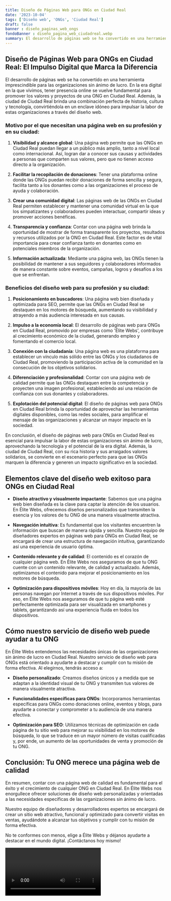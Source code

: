 ```yaml
---
title: Diseño de Páginas Web para ONGs en Ciudad Real
date: '2023-10-04'
tags: ['Diseño web', 'ONGs', 'Ciudad Real']
draft: false
banner : diseño_paginas_web_ongs
fondoBanner : diseño_pagina_web_ciudadreal.webp
summary: El desarrollo de páginas web se ha convertido en una herramienta imprescindible para las organizaciones sin ánimo de lucro. En la era digital en la que vivimos, tener presencia online se vuelve fundamental para promover los valores y proyectos de una ONG en Ciudad Real. Además, la ciudad de Ciudad Real brinda una combinación perfecta de historia, cultura y tecnología, convirtiéndola en un enclave idóneo para impulsar la labor de estas organizaciones a través del diseño web.
---
```


## Diseño de Páginas Web para ONGs en Ciudad Real: El Impulso Digital que Marca la Diferencia

El desarrollo de páginas web se ha convertido en una herramienta imprescindible para las organizaciones sin ánimo de lucro. En la era digital en la que vivimos, tener presencia online se vuelve fundamental para promover los valores y proyectos de una ONG en Ciudad Real. Además, la ciudad de Ciudad Real brinda una combinación perfecta de historia, cultura y tecnología, convirtiéndola en un enclave idóneo para impulsar la labor de estas organizaciones a través del diseño web.

### Motivo por el que necesitan una página web en su profesión y en su ciudad:

1. **Visibilidad y alcance global**: Una página web permite que las ONGs en Ciudad Real puedan llegar a un público más amplio, tanto a nivel local como internacional. Así, logran dar a conocer sus causas y actividades a personas que comparten sus valores, pero que no tienen acceso directo a la organización.

2. **Facilitar la recopilación de donaciones**: Tener una plataforma online donde las ONGs puedan recibir donaciones de forma sencilla y segura, facilita tanto a los donantes como a las organizaciones el proceso de ayuda y colaboración.

3. **Crear una comunidad digital**: Las páginas web de las ONGs en Ciudad Real permiten establecer y mantener una comunidad virtual en la que los simpatizantes y colaboradores pueden interactuar, compartir ideas y promover acciones benéficas.

4. **Transparencia y confianza**: Contar con una página web brinda la oportunidad de mostrar de forma transparente los proyectos, resultados y recursos utilizados por la ONG en Ciudad Real. Este factor es de vital importancia para crear confianza tanto en donantes como en potenciales miembros de la organización.

5. **Información actualizada**: Mediante una página web, las ONGs tienen la posibilidad de mantener a sus seguidores y colaboradores informados de manera constante sobre eventos, campañas, logros y desafíos a los que se enfrentan.

### Beneficios del diseño web para su profesión y su ciudad:

1. **Posicionamiento en buscadores**: Una página web bien diseñada y optimizada para SEO, permite que las ONGs en Ciudad Real se destaquen en los motores de búsqueda, aumentando su visibilidad y atrayendo a más audiencia interesada en sus causas.

2. **Impulso a la economía local**: El desarrollo de páginas web para ONGs en Ciudad Real, promovido por empresas como 'Élite Webs', contribuye al crecimiento económico de la ciudad, generando empleo y fomentando el comercio local.

3. **Conexión con la ciudadanía**: Una página web es una plataforma para establecer un vínculo más sólido entre las ONGs y los ciudadanos de Ciudad Real, promoviendo la participación activa de la comunidad en la consecución de los objetivos solidarios.

4. **Diferenciación y profesionalidad**: Contar con una página web de calidad permite que las ONGs destaquen entre la competencia y proyecten una imagen profesional, estableciendo así una relación de confianza con sus donantes y colaboradores.

5. **Explotación del potencial digital**: El diseño de páginas web para ONGs en Ciudad Real brinda la oportunidad de aprovechar las herramientas digitales disponibles, como las redes sociales, para amplificar el mensaje de las organizaciones y alcanzar un mayor impacto en la sociedad.

En conclusión, el diseño de páginas web para ONGs en Ciudad Real es esencial para impulsar la labor de estas organizaciones sin ánimo de lucro, aprovechando la tecnología y el potencial de la era digital. Además, la ciudad de Ciudad Real, con su rica historia y sus arraigados valores solidarios, se convierte en el escenario perfecto para que las ONGs marquen la diferencia y generen un impacto significativo en la sociedad.

<GifSeo />

<Cta />

## Elementos clave del diseño web exitoso para ONGs en Ciudad Real

- **Diseño atractivo y visualmente impactante**: Sabemos que una página web bien diseñada es la clave para captar la atención de los usuarios. En Élite Webs, ofrecemos diseños personalizados que transmiten la esencia y los valores de tu ONG de una manera visualmente atractiva.

- **Navegación intuitiva**: Es fundamental que los visitantes encuentren la información que buscan de manera rápida y sencilla. Nuestro equipo de diseñadores expertos en páginas web para ONGs en Ciudad Real, se encargará de crear una estructura de navegación intuitiva, garantizando así una experiencia de usuario óptima.

- **Contenido relevante y de calidad**: El contenido es el corazón de cualquier página web. En Élite Webs nos aseguramos de que tu ONG cuente con un contenido relevante, de calidad y actualizado. Además, optimizamos el contenido para mejorar el posicionamiento en los motores de búsqueda.

- **Optimización para dispositivos móviles**: Hoy en día, la mayoría de las personas navegan por Internet a través de sus dispositivos móviles. Por eso, en Élite Webs nos aseguramos de que tu página web esté perfectamente optimizada para ser visualizada en smartphones y tablets, garantizando así una experiencia fluida en todos los dispositivos.

## Cómo nuestro servicio de diseño web puede ayudar a tu ONG

En Élite Webs entendemos las necesidades únicas de las organizaciones sin ánimo de lucro en Ciudad Real. Nuestro servicio de diseño web para ONGs está orientado a ayudarte a destacar y cumplir con tu misión de forma efectiva. Al elegirnos, tendrás acceso a:

- **Diseño personalizado**: Creamos diseños únicos y a medida que se adaptan a la identidad visual de tu ONG y transmiten tus valores de manera visualmente atractiva.

- **Funcionalidades específicas para ONGs**: Incorporamos herramientas específicas para ONGs como donaciones online, eventos y blogs, para ayudarte a conectar y comprometer a tu audiencia de una manera efectiva.

- **Optimización para SEO**: Utilizamos técnicas de optimización en cada página de tu sitio web para mejorar su visibilidad en los motores de búsqueda, lo que se traduce en un mayor número de visitas cualificadas y, por ende, un aumento de las oportunidades de venta y promoción de tu ONG.

## Conclusión: Tu ONG merece una página web de calidad

En resumen, contar con una página web de calidad es fundamental para el éxito y el crecimiento de cualquier ONG en Ciudad Real. En Élite Webs nos enorgullece ofrecer soluciones de diseño web personalizadas y orientadas a las necesidades específicas de las organizaciones sin ánimo de lucro.

Nuestro equipo de diseñadores y desarrolladores expertos se encargará de crear un sitio web atractivo, funcional y optimizado para convertir visitas en ventas, ayudándote a alcanzar tus objetivos y cumplir con tu misión de forma efectiva.

No te conformes con menos, elige a Élite Webs y déjanos ayudarte a destacar en el mundo digital. ¡Contáctanos hoy mismo!

<Video />

<CtaBot job='ONGs' city='Ciudad Real'/>

<Gmaps query='Ciudad Real+españa+maps' />
